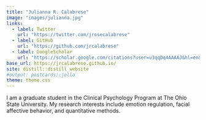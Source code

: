 ```yaml
---
title: "Julianna R. Calabrese"
image: "images/julianna.jpg"
links:
  - label: Twitter
    url: "https://twitter.com/jrosecalabrese"
  - label: GitHub
    url: "https://github.com/jrcalabrese"
  - label: GoogleScholar
    url: "https://scholar.google.com/citations?user=u3qqDq4AAAAJ&hl=en&oi=ao"
base_url: https://jrcalabrese.github.io/
site: distill::distill_website
#output: postcards::jolla
theme: theme.css
---
```

 
I am a graduate student in the Clinical Psychology Program at The Ohio State University. My research interests include emotion regulation, facial affective behavior, and quantitative methods.